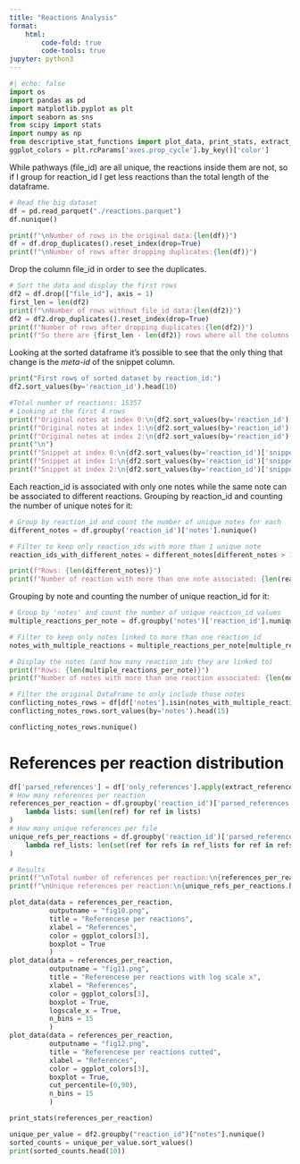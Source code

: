 ```yaml
---
title: "Reactions Analysis"
format: 
    html:
        code-fold: true
        code-tools: true
jupyter: python3
---
```


```python
#| echo: false
import os
import pandas as pd
import matplotlib.pyplot as plt
import seaborn as sns
from scipy import stats
import numpy as np
from descriptive_stat_functions import plot_data, print_stats, extract_references
ggplot_colors = plt.rcParams['axes.prop_cycle'].by_key()['color']
```

While pathways (file_id) are all unique, the reactions inside them are not, so if I group for reaction_id I get less reactions than the total length of the dataframe.

```python
# Read the big dataset 
df = pd.read_parquet("./reactions.parquet")
df.nunique()
```

```python
print(f"\nNumber of rows in the original data:{len(df)}")
df = df.drop_duplicates().reset_index(drop=True)
print(f"\nNumber of rows after dropping duplicates:{len(df)}")
```
Drop the column file_id in order to see the duplicates.
```python
# Sort the data and display the first rows
df2 = df.drop(["file_id"], axis = 1)
first_len = len(df2)
print(f"\nNumber of rows without file_id data:{len(df2)}")
df2 = df2.drop_duplicates().reset_index(drop=True)
print(f"Number of rows after dropping duplicates:{len(df2)}")
print(f"So there are {first_len - len(df2)} rows where all the columns are the same, also the meta_id of the snippet.")
```
Looking at the sorted dataframe it's possible to see that the only thing that change is the _meta-id_ of the snippet column.
```python
print("First rows of sorted dataset by reaction_id:")
df2.sort_values(by='reaction_id').head(10)
```
```python
#Total number of reactions: 15357
# Looking at the first 4 rows
print(f"Original notes at index 0:\n{df2.sort_values(by='reaction_id')['original_notes'].iloc[0]}")
print(f"Original notes at index 1:\n{df2.sort_values(by='reaction_id')['original_notes'].iloc[1]}")
print(f"Original notes at index 2:\n{df2.sort_values(by='reaction_id')['original_notes'].iloc[2]}")
print("\n")
print(f"Snippet at index 0:\n{df2.sort_values(by='reaction_id')['snippet'].iloc[0]}")
print(f"Snippet at index 1:\n{df2.sort_values(by='reaction_id')['snippet'].iloc[1]}")
print(f"Snippet at index 2:\n{df2.sort_values(by='reaction_id')['snippet'].iloc[2]}")
```
Each reaction_id is associated with only one notes while the same note can be associated to different reactions.
Grouping by reaction_id and counting the number of unique notes for it: 
```python
# Group by reaction_id and count the number of unique notes for each
different_notes = df.groupby('reaction_id')['notes'].nunique()

# Filter to keep only reaction_ids with more than 1 unique note
reaction_ids_with_different_notes = different_notes[different_notes > 1]

print(f"Rows: {len(different_notes)}")
print(f"Number of reaction with more than one note associated: {len(reaction_ids_with_different_notes)}")
```
Grouping by note and counting the number of unique reaction_id for it: 
```python
# Group by 'notes' and count the number of unique reaction_id values
multiple_reactions_per_note = df.groupby('notes')['reaction_id'].nunique()

# Filter to keep only notes linked to more than one reaction_id
notes_with_multiple_reactions = multiple_reactions_per_note[multiple_reactions_per_note > 1]

# Display the notes (and how many reaction_ids they are linked to)
print(f"Rows: {len(multiple_reactions_per_note)}")
print(f"Number of notes with more than one reaction associated: {len(notes_with_multiple_reactions)}")
```
```python
# Filter the original DataFrame to only include those notes
conflicting_notes_rows = df[df['notes'].isin(notes_with_multiple_reactions.index)]
conflicting_notes_rows.sort_values(by='notes').head(15)
```

```python
conflicting_notes_rows.nunique()
```

# References per reaction distribution
```python
df['parsed_references'] = df['only_references'].apply(extract_references)
# How many references per reaction
references_per_reaction = df.groupby('reaction_id')['parsed_references'].apply(
    lambda lists: sum(len(ref) for ref in lists)
)
# How many unique references per file 
unique_refs_per_reactions = df.groupby('reaction_id')['parsed_references'].apply(
    lambda ref_lists: len(set(ref for refs in ref_lists for ref in refs))
)

# Results
print(f"\nTotal number of references per reaction:\n{references_per_reaction.head(10)}") 
print(f"\nUnique references per reaction:\n{unique_refs_per_reactions.head(10)}") 

plot_data(data = references_per_reaction,
          outputname = "fig10.png",
          title = "Referencese per reactions",
          xlabel = "References",
          color = ggplot_colors[3],
          boxplot = True
          )
plot_data(data = references_per_reaction,
          outputname = "fig11.png",
          title = "Referencese per reactions with log scale x",
          xlabel = "References",
          color = ggplot_colors[3],
          boxplot = True,
          logscale_x = True,
          n_bins = 15
          )
plot_data(data = references_per_reaction,
          outputname = "fig12.png",
          title = "Referencese per reactions cutted",
          xlabel = "References",
          color = ggplot_colors[3],
          boxplot = True,
          cut_percentile=(0,90),
          n_bins = 15
          )

print_stats(references_per_reaction)
```


```python
unique_per_value = df2.groupby("reaction_id")["notes"].nunique()
sorted_counts = unique_per_value.sort_values()
print(sorted_counts.head(10))
```

```python
```

```python
```